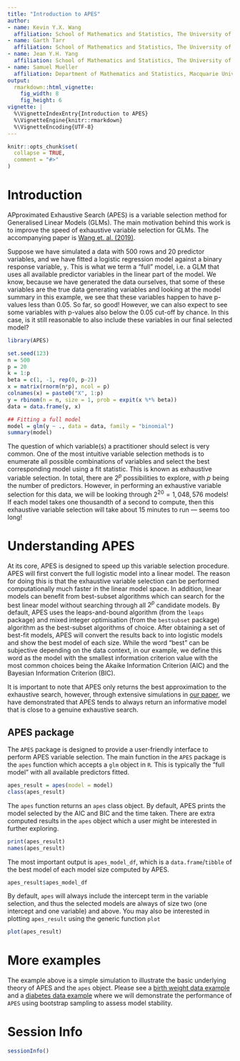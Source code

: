 ```yaml
---
title: "Introduction to APES"
author:
- name: Kevin Y.X. Wang
  affiliation: School of Mathematics and Statistics, The University of Sydney, Australia
- name: Garth Tarr
  affiliation: School of Mathematics and Statistics, The University of Sydney, Australia
- name: Jean Y.H. Yang
  affiliation: School of Mathematics and Statistics, The University of Sydney, Australia
- name: Samuel Mueller
  affiliation: Department of Mathematics and Statistics, Macquarie University, Australia
output: 
  rmarkdown::html_vignette:
    fig_width: 8
    fig_height: 6
vignette: |
  %\VignetteIndexEntry{Introduction to APES}
  %\VignetteEngine{knitr::rmarkdown}
  %\VignetteEncoding{UTF-8}
---
```


```r
knitr::opts_chunk$set(
  collapse = TRUE,
  comment = "#>"
)
```

# Introduction 

APproximated Exhaustive Search (APES) is a variable selection method for Generalised Linear Models (GLMs). The main motivation behind this work is to improve the speed of exhaustive variable selection for GLMs. The accompanying paper is [Wang et. al. (2019)](https://doi.org/10.1111/anzs.12276). 

Suppose we have simulated a data with 500 rows and 20 predictor variables, and we have fitted a logistic regression model against a binary response variable, `y`. This is what we term a "full" model, i.e. a GLM that uses all available predictor variables in the linear part of the model. We know, because we have generated the data ourselves, that some of these variables are the true data generating variables and looking at the model summary in this example, we see that these variables happen to have p-values less than 0.05. So far, so good! However, we can also expect to see some variables with p-values also below the 0.05 cut-off by chance. In this case, is it still reasonable to also include these variables in our final selected model? 

```r
library(APES)

set.seed(123)
n = 500
p = 20
k = 1:p
beta = c(1, -1, rep(0, p-2))
x = matrix(rnorm(n*p), ncol = p)
colnames(x) = paste0("X", 1:p)
y = rbinom(n = n, size = 1, prob = expit(x %*% beta))
data = data.frame(y, x)

## Fitting a full model 
model = glm(y ~ ., data = data, family = "binomial")
summary(model)
```

The question of which variable(s) a practitioner should select is very common. One of the most intuitive variable selection methods is to enumerate all possible combinations of variables and select the best corresponding model using a fit statistic. This is known as exhaustive variable selection. In total, there are $2^p$ possibilities to explore, with $p$ being the number of predictors. However, in performing an exhaustive variable selection for this data, we will be looking through $2^{20} = 1,048,576$ models! If each model takes one thousandth of a second to compute, then this exhaustive variable selection will take about 15 minutes to run --- seems too long!

# Understanding APES

At its core, APES is designed to speed up this variable selection procedure. APES will first convert the full logistic model into a linear model. The reason for doing this is that the exhaustive variable selection can be performed computationally much faster in the linear model space. In addition, linear models can benefit from best-subset algorithms which can search for the best linear model without searching through all $2^p$ candidate models. By default, APES uses the leaps-and-bound algorithm (from the `leaps` package) and mixed integer optimisation (from the `bestsubset` package) algorithm as the best-subset algorithms of choice. After obtaining a set of best-fit models, APES will convert the results back to into logistic models and show the best model of each size. While the word "best" can be subjective depending on the data context, in our example, we define this word as the model with the smallest information criterion value with the most common choices being the Akaike Information Criterion (AIC) and the Bayesian Information Criterion (BIC). 

It is important to note that APES only returns the best approximation to the exhaustive search, however, through extensive simulations in [our paper](https://doi.org/10.1111/anzs.12276), we have demonstrated that APES tends to always return an informative model that is close to a genuine exhaustive search. 

## APES package

The `APES` package is designed to provide a user-friendly interface to perform APES variable selection. The main function in the `APES` package is the `apes` function which accepts a `glm` object in `R`. This is typically the "full model" with all available predictors fitted. 

```r
apes_result = apes(model = model)
class(apes_result)
```

The `apes` function returns an `apes` class object. By default, APES prints the model selected by the AIC and BIC and the time taken. There are extra computed results in the `apes` object which a user might be interested in further exploring. 

```r
print(apes_result)
names(apes_result)
```

The most important output is `apes_model_df`, which is a `data.frame`/`tibble` of the best model of each model size computed by APES.

```r
apes_result$apes_model_df
```

By default, `apes` will always include the intercept term in the variable selection, and thus the selected models are always of size two (one intercept and one variable) and above. You may also be interested in plotting `apes_result` using the generic function `plot`

```r
plot(apes_result)
```

# More examples

The example above is a simple simulation to illustrate the basic underlying theory of APES and the `apes` object. Please see a [birth weight data example](https://kevinwang09.github.io/APES/articles/articles/birthweight.html) and a [diabetes data example](https://kevinwang09.github.io/APES/articles/articles/diabetes.html) where we will demonstrate the performance of `APES` using bootstrap sampling to assess model stability.

# Session Info
```r
sessionInfo()
```
